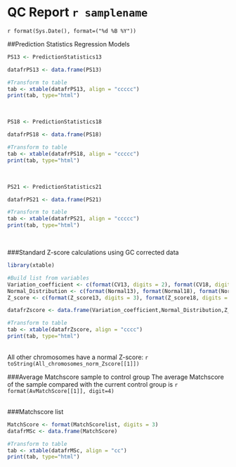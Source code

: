 QC Report `r samplename`
=======================================================
`r format(Sys.Date(), format=("%d %B %Y"))`

##Prediction Statistics Regression Models
```r
PS13 <- PredictionStatistics13

datafrPS13 <- data.frame(PS13)

#Transform to table
tab <- xtable(datafrPS13, align = "ccccc")
print(tab, type="html")
```
<br>
```r
PS18 <- PredictionStatistics18

datafrPS18 <- data.frame(PS18)

#Transform to table
tab <- xtable(datafrPS18, align = "ccccc")
print(tab, type="html")
```
<br>
```r
PS21 <- PredictionStatistics21

datafrPS21 <- data.frame(PS21)

#Transform to table
tab <- xtable(datafrPS21, align = "ccccc")
print(tab, type="html")
```

<br>

###Standard Z-score calculations using GC corrected data
```r
library(xtable)

#Build list from variables
Variation_coefficient <- c(format(CV13, digits = 2), format(CV18, digits = 2), format(CV21, digits = 2) )
Normal_Distribution <- c(format(Normal13), format(Normal18), format(Normal21) ) 
Z_score <- c(format(Z_score13, digits = 3), format(Z_score18, digits = 3), format(Z_score21, digits = 3) )

datafrZscore <- data.frame(Variation_coefficient,Normal_Distribution,Z_score, row.names = c("Chr 13","Chr 18","Chr 21"))

#Transform to table
tab <- xtable(datafrZscore, align = "cccc")
print(tab, type="html")

```


<br>
All other chromosomes have a normal Z-score: `r toString(All_chromosomes_norm_Zscore[[1]])`
<br>

###Average Matchscore sample to control group
The average Matchscore of the sample compared with the current control group is `r format(AvMatchScore[[1]], digit=4)`
<br><br>

###Matchscore list
```r
MatchScore <- format(MatchScorelist, digits = 3)
datafrMSc <- data.frame(MatchScore)

#Transform to table
tab <- xtable(datafrMSc, align = "cc")
print(tab, type="html")


```







